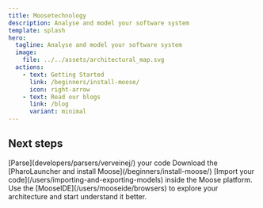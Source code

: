 ```yaml
---
title: Moosetechnology
description: Analyse and model your software system
template: splash
hero:
  tagline: Analyse and model your software system
  image:
    file: ../../assets/architectural_map.svg
  actions:
    - text: Getting Started
      link: /beginners/install-moose/
      icon: right-arrow
    - text: Read our blogs
      link: /blog
      variant: minimal
---
```



## Next steps

<CardGrid stagger>
	<Card title="Parse" icon="pencil">
		[Parse](developers/parsers/verveinej/) your code
	</Card>
	<Card title="Install Moose" icon="add-document">
		Download the [PharoLauncher and install Moose](/beginners/install-moose/)
	</Card>
	<Card title="Import your model" icon="setting">
		[Import your code](/users/importing-and-exporting-models) inside the Moose platform.
	</Card>
	<Card title="Explore your architecture" icon="open-book">
		Use the [MooseIDE](/users/mooseide/browsers) to explore your architecture and start understand it better.
	</Card>
</CardGrid>
